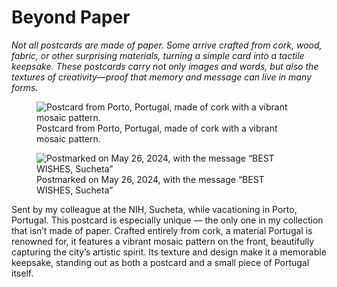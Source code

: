 # Beyond Paper

*Not all postcards are made of paper. Some arrive crafted from cork, wood, fabric, or other surprising materials, turning a simple card into a tactile keepsake. These postcards carry not only images and words, but also the textures of creativity—proof that memory and message can live in many forms.*

![Postcard from Porto, Portugal, made of cork with a vibrant mosaic pattern.](porto-front.webp){fig-alt="Front of a postcard from Porto, Portugal, made of cork with a vibrant mosaic pattern." group="porto"}

![Postmarked on May 26, 2024, with the message "BEST WISHES, Sucheta"](porto-back-address-crop.webp){fig-alt="Back of the postcard with a handwritten message." group="porto"}

Sent by my colleague at the NIH, Sucheta, while vacationing in Porto, Portugal. This postcard is especially unique — the only one in my collection that isn’t made of paper. Crafted entirely from cork, a material Portugal is renowned for, it features a vibrant mosaic pattern on the front, beautifully capturing the city’s artistic spirit. Its texture and design make it a memorable keepsake, standing out as both a postcard and a small piece of Portugal itself.